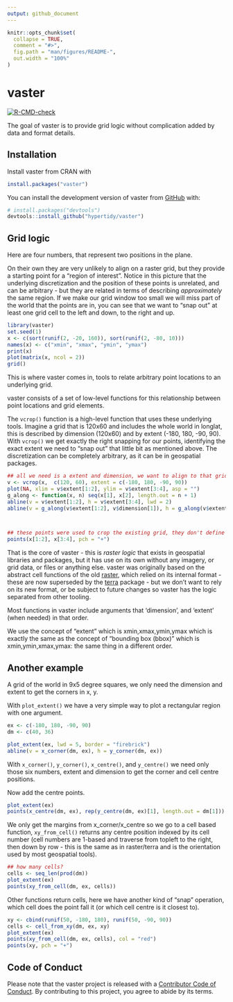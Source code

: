 ```yaml
---
output: github_document
---
```


<!-- README.md is generated from README.Rmd. Please edit that file -->

```r
knitr::opts_chunk$set(
  collapse = TRUE,
  comment = "#>",
  fig.path = "man/figures/README-",
  out.width = "100%"
)
```

# vaster

<!-- badges: start -->
[![R-CMD-check](https://github.com/hypertidy/vaster/actions/workflows/R-CMD-check.yaml/badge.svg)](https://github.com/hypertidy/vaster/actions/workflows/R-CMD-check.yaml)
<!-- badges: end -->

The goal of vaster is to provide grid logic without complication added by data and format details.  

## Installation

Install vaster from CRAN with 

```r
install.packages("vaster")
```

You can install the development version of vaster from [GitHub](https://github.com/) with:

``` r
# install.packages("devtools")
devtools::install_github("hypertidy/vaster")
```

## Grid logic

Here are four numbers, that represent two positions in the plane. 

On their own they are very unlikely to align on a raster grid, but they provide a starting point for a "region of interest". Notice in this picture that the underlying discretization and the position of these points is unrelated, and can be arbitrary - but they are related in terms of describing *approximately* the same region.  If we make our grid window too small we will miss part of the world that the points are in, you can see that we want to "snap out" at least one grid cell to the left and down, to the right and up. 


```r
library(vaster)
set.seed(1)
x <- c(sort(runif(2, -20, 160)), sort(runif(2, -80, 10)))
names(x) <- c("xmin", "xmax", "ymin", "ymax")
print(x)
plot(matrix(x, ncol = 2))
grid()

```

This is where vaster comes in, tools to relate arbitrary point locations to an underlying grid. 


vaster consists of a set of low-level functions for this relationship between point locations and grid elements. 

The `vcrop()` function is a high-level function that uses these underlying tools. Imagine a grid that is 120x60 and includes the whole world in longlat, this is described by dimension (120x60) and by extent (-180, 180, -90, 90). With `vcrop()` we get exactly the right snapping for our points, identifying the exact extent we need to "snap out" that little bit as mentioned above. The discretization can be completely arbitrary, as it can be in geospatial packages. 

```r
## all we need is a extent and dimension, we want to align to that grid
v <- vcrop(x,  c(120, 60), extent = c(-180, 180, -90, 90))
plot(NA, xlim = v$extent[1:2], ylim = v$extent[3:4], asp = "")
g_along <- function(x, n) seq(x[1], x[2], length.out = n + 1)
abline(v = v$extent[1:2], h = v$extent[3:4], lwd = 2)
abline(v = g_along(v$extent[1:2], v$dimension[1]), h = g_along(v$extent[3:4], v$dimension[2]), col = "grey")



## these points were used to crop the existing grid, they don't define its alignment
points(x[1:2], x[3:4], pch = "+")
```

That is the core of vaster - this is *raster logic* that exists in geospatial libraries and packages, but it has use on its own without any imagery, or grid data, or files or anything else. 
vaster was originally based on the abstract cell functions of the old [raster](https://CRAN.R-project.org/package=raster), which relied on its internal format - these are now superseded by the [terra](https://CRAN.R-project.org/package=terra) package - but we don't want to rely on its new format, or be subject to future changes so vaster has the logic separated from other tooling. 

Most functions in vaster include arguments that 'dimension', and  'extent' (when needed) in that order. 

We use the concept of "extent" which is xmin,xmax,ymin,ymax which is exactly the same as the concept of "bounding box (bbox)" which is xmin,ymin,xmax,ymax: the same thing in a different order. 

## Another example

A grid of the world in 9x5 degree squares, we only need the dimension and extent to get the corners in x, y. 

With `plot_extent()` we have a very simple way to plot a rectangular region with one argument. 

```r
ex <- c(-180, 180, -90, 90)
dm <- c(40, 36)

plot_extent(ex, lwd = 5, border = "firebrick")
abline(v = x_corner(dm, ex), h = y_corner(dm, ex))
```

With `x_corner()`, `y_corner()`, `x_centre()`, and `y_centre()` we need only those six numbers, extent and dimension to get the corner and cell centre positions. 

Now add the centre points. 

```r
plot_extent(ex)
points(x_centre(dm, ex), rep(y_centre(dm, ex)[1], length.out = dm[1]))
```

We only get the margins from x_corner/x_centre so we go to a cell based function, `xy_from_cell()` returns any centre position indexed by its cell number (cell numbers are 1-based and traverse from topleft to the right, then down by row - this is the same as in raster/terra and is the orientation used by most geospatial tools). 

```r
## how many cells?
cells <- seq_len(prod(dm))
plot_extent(ex)
points(xy_from_cell(dm, ex, cells))
```


Other functions return cells, here we have another kind of "snap" operation, which cell does the point fall it (or which cell centre is it closest to). 


```r
xy <- cbind(runif(50, -180, 180), runif(50, -90, 90))
cells <- cell_from_xy(dm, ex, xy)
plot_extent(ex)
points(xy_from_cell(dm, ex, cells), col = "red")
points(xy, pch = "+")
```

## Code of Conduct
  
Please note that the vaster project is released with a [Contributor Code of Conduct](https://contributor-covenant.org/version/2/1/CODE_OF_CONDUCT.html). By contributing to this project, you agree to abide by its terms.



